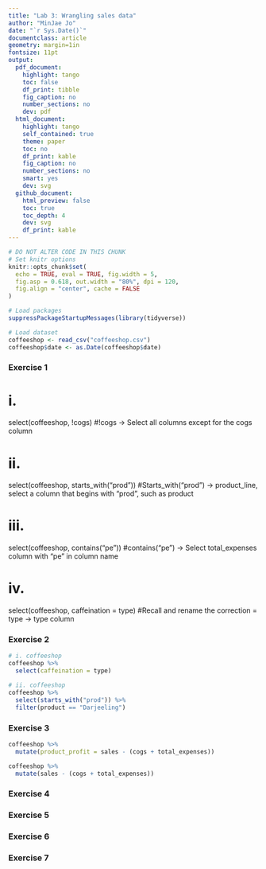 ```yaml
---
title: "Lab 3: Wrangling sales data"
author: "MinJae Jo"
date: "`r Sys.Date()`"
documentclass: article
geometry: margin=1in
fontsize: 11pt
output:
  pdf_document:
    highlight: tango
    toc: false
    df_print: tibble
    fig_caption: no
    number_sections: no
    dev: pdf
  html_document:
    highlight: tango
    self_contained: true
    theme: paper
    toc: no
    df_print: kable
    fig_caption: no
    number_sections: no
    smart: yes
    dev: svg
  github_document:
    html_preview: false
    toc: true
    toc_depth: 4
    dev: svg
    df_print: kable
---
```


```r
# DO NOT ALTER CODE IN THIS CHUNK
# Set knitr options
knitr::opts_chunk$set(
  echo = TRUE, eval = TRUE, fig.width = 5,
  fig.asp = 0.618, out.width = "80%", dpi = 120,
  fig.align = "center", cache = FALSE
)

# Load packages
suppressPackageStartupMessages(library(tidyverse))

# Load dataset
coffeeshop <- read_csv("coffeeshop.csv")
coffeeshop$date <- as.Date(coffeeshop$date)
```



### Exercise 1

# i.
select(coffeeshop, !cogs)
#!cogs → Select all columns except for the cogs column

# ii.
select(coffeeshop, starts_with("prod"))
#Starts_with("prod") → product_line, select a column that begins with "prod", such as product

# iii.
select(coffeeshop, contains("pe"))
#contains("pe") → Select total_expenses column with "pe" in column name

# iv.
select(coffeeshop, caffeination = type)
#Recall and rename the correction = type → type column


### Exercise 2

```r
# i. coffeeshop
coffeeshop %>%
  select(caffeination = type)
```
```r
# ii. coffeeshop
coffeeshop %>%
  select(starts_with("prod")) %>%
  filter(product == "Darjeeling")
```



### Exercise 3

```r
coffeeshop %>%
  mutate(product_profit = sales - (cogs + total_expenses))
```

```r
coffeeshop %>%
  mutate(sales - (cogs + total_expenses))
```

### Exercise 4





### Exercise 5




### Exercise 6





### Exercise 7